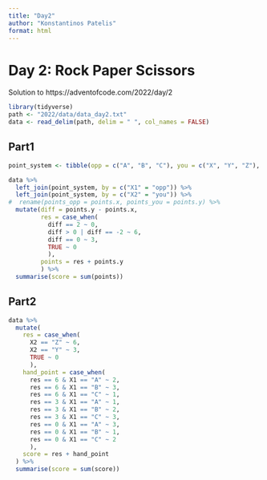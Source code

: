 ```yaml
---
title: "Day2"
author: "Konstantinos Patelis"
format: html
---
```


# Day 2: Rock Paper Scissors

Solution to https://adventofcode.com/2022/day/2

```r

library(tidyverse)
path <- "2022/data/data_day2.txt"
data <- read_delim(path, delim = " ", col_names = FALSE)

```

## Part1

```r

point_system <- tibble(opp = c("A", "B", "C"), you = c("X", "Y", "Z"), points = c(1, 2, 3))

data %>% 
  left_join(point_system, by = c("X1" = "opp")) %>% 
  left_join(point_system, by = c("X2" = "you")) %>% 
#  rename(points_opp = points.x, points_you = points.y) %>% 
  mutate(diff = points.y - points.x, 
         res = case_when(
           diff == 2 ~ 0,
           diff > 0 | diff == -2 ~ 6, 
           diff == 0 ~ 3,
           TRUE ~ 0
           ), 
         points = res + points.y
         ) %>% 
  summarise(score = sum(points))

```

## Part2

```r


data %>% 
  mutate(
    res = case_when(
      X2 == "Z" ~ 6, 
      X2 == "Y" ~ 3, 
      TRUE ~ 0
      ), 
    hand_point = case_when(
      res == 6 & X1 == "A" ~ 2, 
      res == 6 & X1 == "B" ~ 3,
      res == 6 & X1 == "C" ~ 1, 
      res == 3 & X1 == "A" ~ 1, 
      res == 3 & X1 == "B" ~ 2,
      res == 3 & X1 == "C" ~ 3, 
      res == 0 & X1 == "A" ~ 3, 
      res == 0 & X1 == "B" ~ 1,
      res == 0 & X1 == "C" ~ 2 
      ), 
    score = res + hand_point
  ) %>% 
  summarise(score = sum(score))

```

